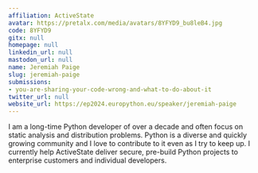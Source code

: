 ```yaml
---
affiliation: ActiveState
avatar: https://pretalx.com/media/avatars/8YFYD9_bu8leB4.jpg
code: 8YFYD9
gitx: null
homepage: null
linkedin_url: null
mastodon_url: null
name: Jeremiah Paige
slug: jeremiah-paige
submissions:
- you-are-sharing-your-code-wrong-and-what-to-do-about-it
twitter_url: null
website_url: https://ep2024.europython.eu/speaker/jeremiah-paige
---
```


I am a long-time Python developer of over a decade and often focus on static analysis and distribution problems. Python is a diverse and quickly growing community and I love to contribute to it even as I try to keep up. I currently help ActiveState deliver secure, pre-build Python projects to enterprise customers and individual developers.
